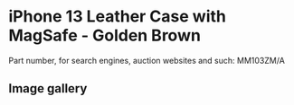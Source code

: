 # iPhone 13 Leather Case with MagSafe - Golden Brown

Part number, for search engines, auction websites and such: MM103ZM/A

## Image gallery

<div style={{ width: "768px" }}>
  <GalleryComponent
    images={[
      {
        original: "/everysource/MM103",
        thumbnail: "/everypreview/MM103",
      },
      {
        original: "/everysource/MM103_AV1",
        thumbnail: "/everypreview/MM103_AV1",
      },
      {
        original: "/everysource/MM103_AV2",
        thumbnail: "/everypreview/MM103_AV2",
      },
      {
        original: "/everysource/MM103_AV3",
        thumbnail: "/everypreview/MM103_AV3",
      },
      {
        original: "/everysource/MM103_AV4",
        thumbnail: "/everypreview/MM103_AV4",
      },
      {
        original: "/everysource/MM103_AV5",
        thumbnail: "/everypreview/MM103_AV5",
      },
      {
        original: "/everysource/MM103_AV6",
        thumbnail: "/everypreview/MM103_AV6",
      },
      {
        original: "/everysource/MM103_AV7",
        thumbnail: "/everypreview/MM103_AV7",
      }
    ]}
  />
</div>